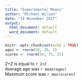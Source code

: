 ```yaml
---
title: "Experimental Means"
author: "Michael Wilson"
date: "14 November 2017"
output:
  html_document: default
  word_document: default
---
```


```r
knitr::opts_chunk$set(echo = TRUE)
ages <- rnorm(50, 20, 2)
scores <- rnorm(50, 75, 25)
```


_2+2_ is equal to `r 2+2`  
Average age was `r mean(ages)`  
Maximum score was `r max(scores)`  
